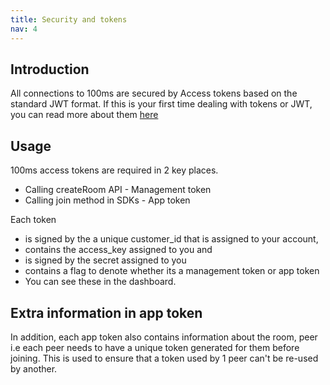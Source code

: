 ```yaml
---
title: Security and tokens
nav: 4
---
```


## Introduction

All connections to 100ms are secured by Access tokens based on the standard JWT format. If this is your first time dealing with tokens or JWT, you can read more about them [here](https://jwt.io/introduction)

## Usage

100ms access tokens are required in 2 key places.

- Calling createRoom API - Management token
- Calling join method in SDKs - App token

Each token 

- is signed by the a unique customer_id that is assigned to your account,
- contains the access_key assigned to you and
- is signed by the secret assigned to you
- contains a flag to denote whether its a management token or app token
- You can see these in the dashboard.

## Extra information in app token

In addition, each app token also contains information about the room, peer i.e each peer needs to have a unique token generated for them before joining. This is used to ensure that a token used by 1 peer can't be re-used by another.